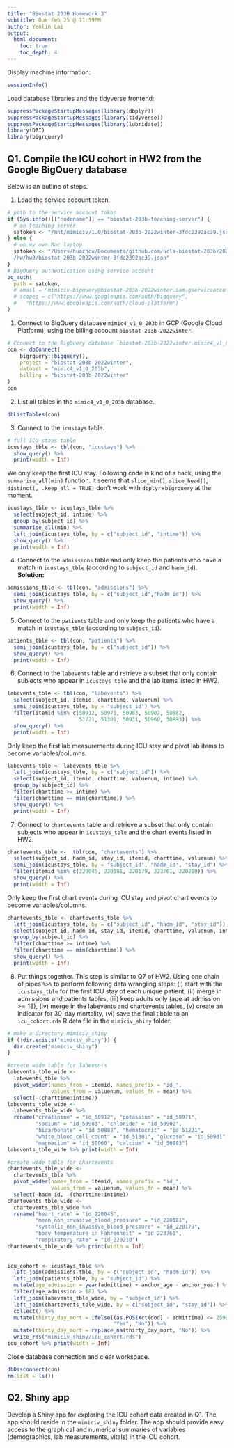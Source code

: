 ```yaml
---
title: "Biostat 203B Homework 3"
subtitle: Due Feb 25 @ 11:59PM
author: Yenlin Lai
output: 
  html_document:
    toc: true
    toc_depth: 4 
---
```


Display machine information:
```r
sessionInfo()
```

Load database libraries and the tidyverse frontend:
```r
suppressPackageStartupMessages(library(dbplyr))
suppressPackageStartupMessages(library(tidyverse))
suppressPackageStartupMessages(library(lubridate))
library(DBI)
library(bigrquery)
```

## Q1. Compile the ICU cohort in HW2 from the Google BigQuery database 

Below is an outline of steps.

1. Load the service account token.
```r
# path to the service account token 
if (Sys.info()[["nodename"]] == "biostat-203b-teaching-server") {
  # on teaching server
  satoken <- "/mnt/mimiciv/1.0/biostat-203b-2022winter-3fdc2392ac39.json"
} else {
  # on my own Mac laptop
  satoken <- "/Users/huazhou/Documents/github.com/ucla-biostat-203b/2022winter
  /hw/hw3/biostat-203b-2022winter-3fdc2392ac39.json"
}
# BigQuery authentication using service account
bq_auth(
  path = satoken,
  # email = "mimiciv-bigquery@biostat-203b-2022winter.iam.gserviceaccount.com",
  # scopes = c("https://www.googleapis.com/auth/bigquery",
  #   "https://www.googleapis.com/auth/cloud-platform")
)
```

1. Connect to BigQuery database `mimic4_v1_0_203b` in GCP (Google Cloud Platform), using the billing account `biostat-203b-2022winter`.
```r
# Connect to the BigQuery database `biostat-203b-2022winter.mimic4_v1_0_203b`
con <- dbConnect(
    bigrquery::bigquery(),
    project = "biostat-203b-2022winter",
    dataset = "mimic4_v1_0_203b",
    billing = "biostat-203b-2022winter"
)
con
```

2. List all tables in the `mimic4_v1_0_203b` database.
```r
dbListTables(con)
```

3. Connect to the `icustays` table.
```r
# full ICU stays table
icustays_tble <- tbl(con, "icustays") %>%
  show_query() %>%
  print(width = Inf)
```
We only keep the first ICU stay. Following code is kind of a hack, using the `summarise_all(min)` function. It seems that `slice_min()`, `slice_head()`, `distinct(, .keep_all = TRUE)` don't work with `dbplyr`+`bigrquery` at the moment.
```r
icustays_tble <- icustays_tble %>% 
  select(subject_id, intime) %>% 
  group_by(subject_id) %>% 
  summarise_all(min) %>%
  left_join(icustays_tble, by = c("subject_id", "intime")) %>%
  show_query() %>%
  print(width = Inf)
```


4. Connect to the `admissions` table and only keep the patients who have a match in `icustays_tble` (according to `subject_id` and `hadm_id`).  
**Solution:**  
```r
admissions_tble <- tbl(con, "admissions") %>%
  semi_join(icustays_tble, by = c("subject_id","hadm_id")) %>%
  show_query() %>% 
  print(width = Inf)
```

5. Connect to the `patients` table and only keep the patients who have a match in `icustays_tble` (according to `subject_id`).
```r
patients_tble <- tbl(con, "patients") %>%
  semi_join(icustays_tble, by = c("subject_id")) %>%
  show_query() %>% 
  print(width = Inf)
```

6. Connect to the `labevents` table and retrieve a subset that only contain subjects who appear in `icustays_tble` and the lab items listed in HW2. 
```r
labevents_tble <- tbl(con, "labevents") %>%
  select(subject_id, itemid, charttime, valuenum) %>% 
  semi_join(icustays_tble, by = "subject_id") %>% 
  filter(itemid %in% c(50912, 50971, 50983, 50902, 50882,
                       51221, 51301, 50931, 50960, 50893)) %>%
  show_query() %>%
  print(width = Inf)
```
Only keep the first lab measurements during ICU stay and pivot lab items to become variables/columns.
```r
labevents_tble <- labevents_tble %>%
  left_join(icustays_tble, by = c("subject_id")) %>% 
  select(subject_id, itemid, charttime, valuenum, intime) %>% 
  group_by(subject_id) %>% 
  filter(charttime >= intime) %>% 
  filter(charttime == min(charttime)) %>% 
  show_query() %>%
  print(width = Inf)
```

7. Connect to `chartevents` table and retrieve a subset that only contain subjects who appear in `icustays_tble` and the chart events listed in HW2.
```r
chartevents_tble <-  tbl(con, "chartevents") %>%
  select(subject_id, hadm_id, stay_id, itemid, charttime, valuenum) %>% 
  semi_join(icustays_tble, by = "subject_id", "hadm_id", "stay_id") %>% 
  filter(itemid %in% c(220045, 220181, 220179, 223761, 220210)) %>%
  show_query() %>%
  print(width = Inf)
```
Only keep the first chart events during ICU stay and pivot chart events to become variables/columns.
```r
chartevents_tble <- chartevents_tble %>%
  left_join(icustays_tble, by = c("subject_id", "hadm_id", "stay_id")) %>% 
  select(subject_id, hadm_id, stay_id, itemid, charttime, valuenum, intime) %>% 
  group_by(subject_id) %>% 
  filter(charttime >= intime) %>% 
  filter(charttime == min(charttime)) %>% 
  show_query() %>%
  print(width = Inf)

```

8. Put things together. This step is similar to Q7 of HW2. Using one chain of pipes `%>%` to perform following data wrangling steps: (i) start with the `icustays_tble` for the first ICU stay of each unique patient, (ii) merge in admissions and patients tables, (iii) keep adults only (age at admission >= 18), (iv) merge in the labevents and chartevents tables, (v) create an indicator for 30-day mortality, (vi) save the final tibble to an `icu_cohort.rds` R data file in the `mimiciv_shiny` folder.

```r
# make a directory mimiciv_shiny
if (!dir.exists("mimiciv_shiny")) {
  dir.create("mimiciv_shiny")
}
```

```r
#create wide table for labevents 
labevents_tble_wide <- 
  labevents_tble %>% 
  pivot_wider(names_from = itemid, names_prefix = "id_",
              values_from = valuenum, values_fn = mean) %>% 
  select(-(charttime:intime))
labevents_tble_wide <-
  labevents_tble_wide %>% 
  rename("creatinine" = "id_50912", "potassium" = "id_50971", 
         "sodium" = "id_50983", "chloride" = "id_50902", 
         "bicarbonate" = "id_50882", "hematocrit" = "id_51221",
         "white_blood_cell_count" = "id_51301", "glucose" = "id_50931",
         "magnesium" = "id_50960", "calcium" = "id_50893")
labevents_tble_wide %>% print(width = Inf)

#create wide table for chartevents 
chartevents_tble_wide <- 
  chartevents_tble %>% 
  pivot_wider(names_from = itemid, names_prefix = "id_",
              values_from = valuenum, values_fn = mean) %>% 
  select(-hadm_id, -(charttime:intime))
chartevents_tble_wide <-
  chartevents_tble_wide %>% 
  rename("heart_rate" = "id_220045",
         "mean_non_invasive_blood_pressure" = "id_220181",
         "systolic_non_invasive_blood_pressure" = "id_220179",
         "body_temperature_in_Fahrenheit" = "id_223761",
         "respiratory_rate" = "id_220210")
chartevents_tble_wide %>% print(width = Inf)
    
    
icu_cohort <- icustays_tble %>%
  left_join(admissions_tble, by = c("subject_id", "hadm_id")) %>% 
  left_join(patients_tble, by = "subject_id") %>% 
  mutate(age_admission = year(admittime) + anchor_age - anchor_year) %>% 
  filter(age_admission > 18) %>% 
  left_join(labevents_tble_wide, by = "subject_id") %>%
  left_join(chartevents_tble_wide, by = c("subject_id", "stay_id")) %>%
  collect() %>% 
  mutate(thirty_day_mort = ifelse((as.POSIXct(dod) - admittime) <= 2592000, 
                                  "Yes", "No")) %>%
  mutate(thirty_day_mort = replace_na(thirty_day_mort, "No")) %>% 
  write_rds("mimiciv_shiny/icu_cohort.rds")
icu_cohort %>% print(width = Inf)
```

Close database connection and clear workspace.
```r
dbDisconnect(con)
rm(list = ls())
```

## Q2. Shiny app

Develop a Shiny app for exploring the ICU cohort data created in Q1. The app should reside in the `mimiciv_shiny` folder. The app should provide easy access to the graphical and numerical summaries of variables (demographics, lab measurements, vitals) in the ICU cohort.